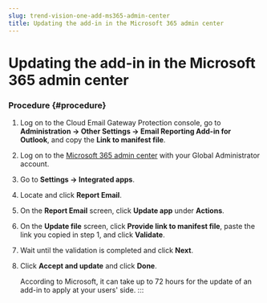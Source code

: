 ```yaml
---
slug: trend-vision-one-add-ms365-admin-center
title: Updating the add-in in the Microsoft 365 admin center
---
```

# Updating the add-in in the Microsoft 365 admin center

### Procedure {#procedure}

1.  Log on to the Cloud Email Gateway Protection console, go to **Administration → Other Settings → Email Reporting Add-in for Outlook**, and copy the **Link to manifest file**.

2.  Log on to the [Microsoft 365 admin center](https://admin.microsoft.com) with your Global Administrator account.

3.  Go to **Settings → Integrated apps**.

4.  Locate and click **Report Email**.

5.  On the **Report Email** screen, click **Update app** under **Actions**.

6.  On the **Update file** screen, click **Provide link to manifest file**, paste the link you copied in step 1, and click **Validate**.

7.  Wait until the validation is completed and click **Next**.

8.  Click **Accept and update** and click **Done**.

    According to Microsoft, it can take up to 72 hours for the update of an add-in to apply at your users' side.
:::
